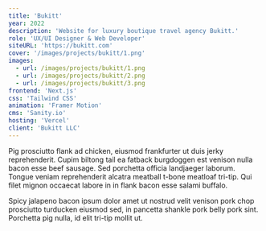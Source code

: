```yaml
---
title: 'Bukitt'
year: 2022
description: 'Website for luxury boutique travel agency Bukitt.'
role: 'UX/UI Designer & Web Developer'
siteURL: 'https://bukitt.com'
cover: '/images/projects/bukitt/1.png'
images:
  - url: /images/projects/bukitt/1.png
  - url: /images/projects/bukitt/2.png
  - url: /images/projects/bukitt/3.png
frontend: 'Next.js'
css: 'Tailwind CSS'
animation: 'Framer Motion'
cms: 'Sanity.io'
hosting: 'Vercel'
client: 'Bukitt LLC'
---
```


Pig prosciutto flank ad chicken, eiusmod frankfurter ut duis jerky reprehenderit. Cupim biltong tail ea fatback burgdoggen est venison nulla bacon esse beef sausage. Sed porchetta officia landjaeger laborum. Tongue veniam reprehenderit alcatra meatball t-bone meatloaf tri-tip. Qui filet mignon occaecat labore in in flank bacon esse salami buffalo.

Spicy jalapeno bacon ipsum dolor amet ut nostrud velit venison pork chop prosciutto
turducken eiusmod sed, in pancetta shankle pork belly pork sint. Porchetta pig nulla,
id elit tri-tip mollit ut.
